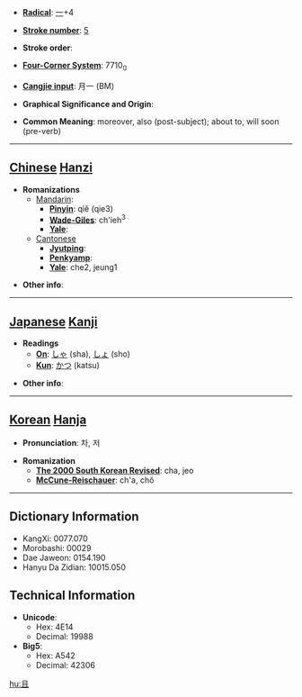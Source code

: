* '''[[Wiktionary:Chinese radical index| Radical]]''': [[Wiktionary:Chinese radical index 一|一]]+4

* '''[[Wiktionary:Chinese total strokes index|Stroke number]]''': [[Wiktionary:Chinese total strokes index 5|5]]

* '''Stroke order''': 

* '''[[Wiktionary:Chinese four corner index|Four-Corner System]]''': 7710<sub>0</sub>

* '''[[Wiktionary:Chinese Cangjie index|Cangjie input]]''': 月一 (BM)

* '''Graphical Significance and Origin''': 

* '''Common Meaning''': moreover, also (post-subject); about to, will soon (pre-verb)

----

== [[Chinese]] [[Hanzi]] ==

* '''Romanizations'''
** [[Mandarin]]:
*** '''[[Pinyin]]''': qiě (qie3)
*** '''[[Wade-Giles]]''': ch'ieh<sup>3</sup>
*** '''[[Yale]]''': 
**[[Cantonese]]
***'''[[Jyutping]]''':
***'''[[Penkyamp]]''': 
***'''[[Yale]]''': che2, jeung1

* '''Other info''': 

----

== [[Japanese]] [[Kanji]] ==

* '''Readings'''
** '''[[On]]''': [[しゃ]] (sha), [[しょ]] (sho)
** '''[[Kun]]''': [[かつ]] (katsu)

* '''Other info''':  

----

== [[Korean]] [[Hanja]] ==

* '''Pronunciation''': 차, 저

* '''Romanization'''
** '''[[The 2000 South Korean Revised Romanization|The 2000 South Korean Revised]]''': cha, jeo
** '''[[McCune-Reischauer]]''': ch'a, chŏ

----

== Dictionary Information ==

* KangXi: 0077.070
* Morobashi: 00029
* Dae Jaweon: 0154.190
* Hanyu Da Zidian: 10015.050

== Technical Information ==

* '''Unicode''':
** Hex: 4E14
** Decimal: 19988
* '''Big5''':
** Hex: A542
** Decimal: 42306

[[hu:且]]